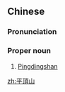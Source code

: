{{also|平顶山}}
==Chinese==
{{zh-forms|s=平顶山}}

===Pronunciation===
{{zh-pron
|m=Píngdǐngshān
|c=ping4 ding2 saan1
|cat=pn
}}

===Proper noun===
{{zh-proper noun}}

# [[Pingdingshan]]

{{zh-cat|Cities}}

[[zh:平頂山]]